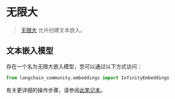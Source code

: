 # 无限大

>[无限大](https://github.com/michaelfeil/infinity) 允许创建文本嵌入。

## 文本嵌入模型

存在一个名为无限大嵌入模型，您可以通过以下方式访问：

```python
from langchain_community.embeddings import InfinityEmbeddings
```

有关更详细的操作步骤，请参阅[此笔记本](/docs/integrations/text_embedding/infinity)。